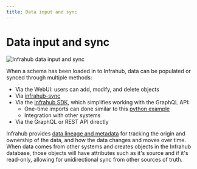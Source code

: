 ```yaml
---
title: Data input and sync
---
```


# Data input and sync

![Infrahub data input and sync](./../media/overview-data.excalidraw.svg)

When a schema has been loaded in to Infrahub, data can be populated or synced through multiple methods:

- Via the WebUI: users can add, modify, and delete objects
- Via [infrahub-sync](https://docs.infrahub.app/sync/sync/)
- Via the [Infrahub SDK](../python-sdk/), which simplifies working with the GraphQL API:
  - One-time imports can done similar to this [python example](https://github.com/opsmill/infrahub-demo-dc-fabric/blob/main/generators/create_basic.py)
  - Integration with other systems
- Via the GraphQL or REST API directly

Infrahub provides [data lineage and metadata](../topics/metadata.mdx) for tracking the origin and ownership of the data, and how the data changes and moves over time. When data comes from other systems and creates objects in the Infrahub database, those objects will have attributes such as it's source and if it's read-only, allowing for unidirectional sync from other sources of truth.
